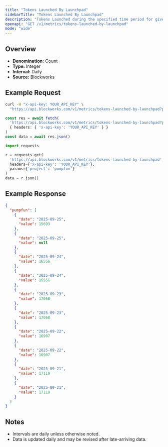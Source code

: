 ```yaml
---
title: "Tokens Launched By Launchpad"
sidebarTitle: "Tokens Launched By Launchpad"
description: "Tokens Launched during the specified time period for given launchpad."
openapi: "GET /v1/metrics/tokens-launched-by-launchpad"
mode: "wide"
---
```


## Overview

- **Denomination:** Count
- **Type:** Integer
- **Interval:** Daily
- **Source:** Blockworks

## Example Request

<CodeGroup>

```bash cURL
curl -H "x-api-key: YOUR_API_KEY" \
  "https://api.blockworks.com/v1/metrics/tokens-launched-by-launchpad?project=pumpfun"
```

```typescript TypeScript
const res = await fetch(
  'https://api.blockworks.com/v1/metrics/tokens-launched-by-launchpad?project=pumpfun',
  { headers: { 'x-api-key': 'YOUR_API_KEY' } }
)
const data = await res.json()
```

```python Python
import requests

r = requests.get(
  'https://api.blockworks.com/v1/metrics/tokens-launched-by-launchpad',
  headers={'x-api-key': 'YOUR_API_KEY'},
  params={'project': 'pumpfun'}
)
data = r.json()
```

</CodeGroup>

## Example Response

```json
{
  "pumpfun": [
    {
      "date": "2025-09-25",
      "value": 15693
    },
    {
      "date": "2025-09-25",
      "value": null
    },
    {
      "date": "2025-09-24",
      "value": 16556
    },
    {
      "date": "2025-09-24",
      "value": 16556
    },
    {
      "date": "2025-09-23",
      "value": 17068
    },
    {
      "date": "2025-09-23",
      "value": 17068
    },
    {
      "date": "2025-09-22",
      "value": 16907
    },
    {
      "date": "2025-09-22",
      "value": 16907
    },
    {
      "date": "2025-09-21",
      "value": 17119
    },
    {
      "date": "2025-09-21",
      "value": 17119
    }
  ]
}
```

## Notes
- Intervals are daily unless otherwise noted.
- Data is updated daily and may be revised after late-arriving data.